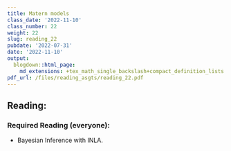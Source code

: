 ```yaml
---
title: Matern models
class_date: '2022-11-10'
class_number: 22
weight: 22
slug: reading_22
pubdate: '2022-07-31'
date: '2022-11-10'
output:
  blogdown::html_page:
    md_extensions: +tex_math_single_backslash+compact_definition_lists
pdf_url: /files/reading_asgts/reading_22.pdf
---
```

## Reading:

### Required Reading (everyone):

* Bayesian Inference with INLA.

